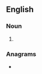 {{also|saltpans}}
==English==

===Noun===
{{head|en|noun plural form}}

# {{plural of|salt pan|lang=en}}

===Anagrams===
* {{anagrams|en|a=aalnpsst|assplant}}